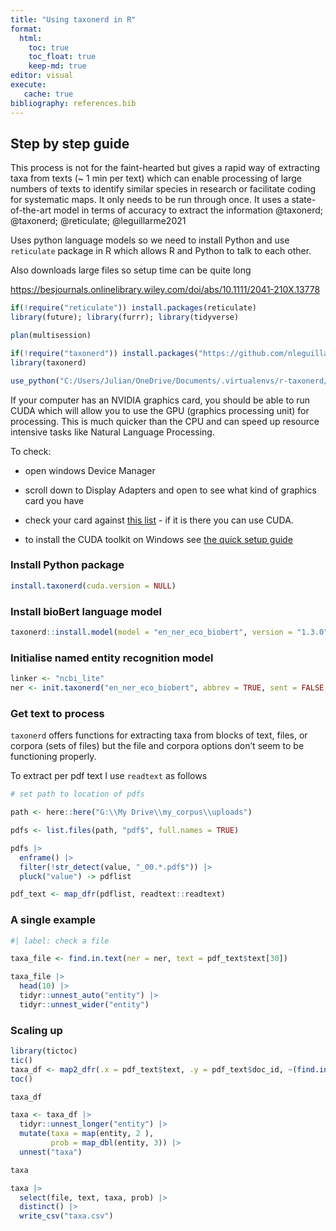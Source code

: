 ```yaml
---
title: "Using taxonerd in R"
format: 
  html:
    toc: true
    toc_float: true
    keep-md: true
editor: visual
execute: 
   cache: true
bibliography: references.bib
---
```


## Step by step guide

This process is not for the faint-hearted but gives a rapid way of extracting taxa from texts (\~ 1 min per text) which can enable processing of large numbers of texts to identify similar species in research or facilitate coding for systematic maps. It only needs to be run through once. It uses a state-of-the-art model in terms of accuracy to extract the information @taxonerd; @taxonerd; @reticulate; @leguillarme2021

Uses python language models so we need to install Python and use `reticulate` package in R which allows R and Python to talk to each other.

Also downloads large files so setup time can be quite long

<https://besjournals.onlinelibrary.wiley.com/doi/abs/10.1111/2041-210X.13778>

```r
if(!require("reticulate")) install.packages(reticulate)
library(future); library(furrr); library(tidyverse)

plan(multisession)

if(!require("taxonerd")) install.packages("https://github.com/nleguillarme/taxonerd/releases/download/v1.3.3/taxonerd_for_R_1.3.3.tar.gz", repos=NULL)
library(taxonerd)

use_python("C:/Users/Julian/OneDrive/Documents/.virtualenvs/r-taxonerd/Scripts/python.exe")


```

If your computer has an NVIDIA graphics card, you should be able to run CUDA which will allow you to use the GPU (graphics processing unit) for processing. This is much quicker than the CPU and can speed up resource intensive tasks like Natural Language Processing.

To check:

-   open windows Device Manager

-   scroll down to Display Adapters and open to see what kind of graphics card you have

-   check your card against [this list](http://developer.nvidia.com/cuda-gpus "CUDA enabled graphics cards") - if it is there you can use CUDA.

-   to install the CUDA toolkit on Windows see [the quick setup guide](https://docs.nvidia.com/cuda/cuda-quick-start-guide/index.html#windows)

### Install Python package

```r

install.taxonerd(cuda.version = NULL)
```

### Install bioBert language model

```r
taxonerd::install.model(model = "en_ner_eco_biobert", version = "1.3.0")

```

### Initialise named entity recognition model

```r
linker <- "ncbi_lite"
ner <- init.taxonerd("en_ner_eco_biobert", abbrev = TRUE, sent = FALSE, link = linker, thresh = .7, gpu = TRUE)
```

### Get text to process

`taxonerd` offers functions for extracting taxa from blocks of text, files, or corpora (sets of files) but the file and corpora options don't seem to be functioning properly.

To extract per pdf text I use `readtext` as follows

```r

# set path to location of pdfs

path <- here::here("G:\\My Drive\\my_corpus\\uploads")

pdfs <- list.files(path, "pdf$", full.names = TRUE)

pdfs |>
  enframe() |>
  filter(!str_detect(value, "_00.*.pdf$")) |>
  pluck("value") -> pdflist

pdf_text <- map_dfr(pdflist, readtext::readtext)
```

### A single example

```r
#| label: check a file

taxa_file <- find.in.text(ner = ner, text = pdf_text$text[30])

taxa_file |>
  head(10) |>
  tidyr::unnest_auto("entity") |>
  tidyr::unnest_wider("entity")
```

### Scaling up

```r
library(tictoc)
tic()
taxa_df <- map2_dfr(.x = pdf_text$text, .y = pdf_text$doc_id, ~(find.in.text(ner, .x)) |> mutate(file = .y))
toc()

taxa_df

taxa <- taxa_df |>
  tidyr::unnest_longer("entity") |> 
  mutate(taxa = map(entity, 2 ), 
         prob = map_dbl(entity, 3)) |>
  unnest("taxa")

taxa

taxa |>
  select(file, text, taxa, prob) |>
  distinct() |>
  write_csv("taxa.csv")
```
